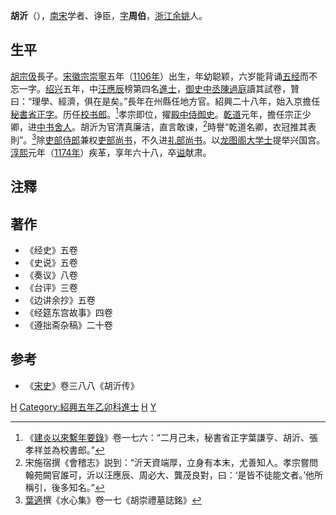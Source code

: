 '''胡沂'''（{{bd|1106年||1174年|catIdx=H}}），[[南宋|南宋]]学者、诤臣，[[表字|字]]'''周伯'''，[[浙江|浙江]][[余姚|余姚]]人。

==生平==
[[胡宗伋|胡宗伋]]長子。[[宋徽宗|宋徽宗]][[崇寧|崇寧]]五年（[[1106年|1106年]]）出生，年幼聪颖，六岁能背诵[[五经|五经]]而不忘一字。[[绍兴|绍兴]]五年，中[[汪應辰|汪應辰]]榜第四名[[進士|進士]]，[[御史中丞|御史中丞]][[陳過庭|陳過庭]]讀其試卷，贊曰：“理學、經濟，俱在是矣。”長年在州縣任地方官。紹興二十八年，始入京擔任[[秘書省|秘書省]][[正字|正字]]。历任[[校书郎|校书郎]]。<ref>《[[建炎以來繫年要錄|建炎以來繫年要錄]]》卷一七六：“二月己未，秘書省正字葉謙亨、胡沂、張孝祥並為校書郎。”</ref>孝宗即位，擢[[殿中侍御史|殿中侍御史]]。[[乾道_(南宋)|乾道]]元年，擔任宗正少卿，进[[中书舍人|中书舍人]]。胡沂为官清真廉洁，直言敢谏，<ref>宋施宿撰《會稽志》説到：“沂天資端厚，立身有本末，尤善知人。孝宗嘗問翰苑闕官誰可，沂以汪應辰、周必大、龔茂良對，曰：‘是皆不徒能文者。’他所稱引，後多知名。”</ref>時譽“乾道名卿，衣冠推其表則”。<ref>[[葉適|葉適]]撰《水心集》卷一七《胡崇禮墓誌銘》</ref>除[[吏部|吏部]][[侍郎|侍郎]]兼权[[吏部|吏部]][[尚书|尚书]]，不久进[[礼部尚书|礼部尚书]]。以[[龙图阁|龙图阁]][[大学士|大学士]]提举兴国宫。[[淳熙|淳熙]]元年（[[1174年|1174年]]）疾革，享年六十八，卒[[谥|谥]]献肃。

==注釋==
{{reflist}}

==著作==
*《经史》五卷
*《史说》五卷
*《奏议》八卷
*《台评》三卷
*《边讲余抄》五卷
*《经筵东宫故事》四卷
*《遵拙斋杂稿》二十卷

==参考==
*《[[宋史|宋史]]》卷三八八《胡沂传》

[[Category:宋朝人|H]]
[[Category:紹興五年乙卯科進士|Category:紹興五年乙卯科進士]]
[[Category:余姚人|H]]
[[Category:胡姓|Y]]